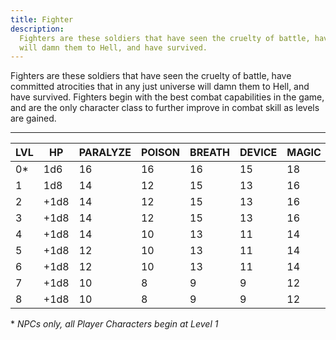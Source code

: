 ```yaml
---
title: Fighter
description:
  Fighters are these soldiers that have seen the cruelty of battle, have committed atrocities that in any just universe
  will damn them to Hell, and have survived.
---
```


Fighters are these soldiers that have seen the cruelty of battle, have committed atrocities that in any just universe
will damn them to Hell, and have survived. Fighters begin with the best combat capabilities in the game, and are the
only character class to further improve in combat skill as levels are gained.

---

| LVL | HP   | PARALYZE | POISON | BREATH | DEVICE | MAGIC |
| --- | ---- | -------- | ------ | ------ | ------ | ----- |
| 0\* | 1d6  | 16       | 16     | 16     | 15     | 18    |
| 1   | 1d8  | 14       | 12     | 15     | 13     | 16    |
| 2   | +1d8 | 14       | 12     | 15     | 13     | 16    |
| 3   | +1d8 | 14       | 12     | 15     | 13     | 16    |
| 4   | +1d8 | 14       | 10     | 13     | 11     | 14    |
| 5   | +1d8 | 12       | 10     | 13     | 11     | 14    |
| 6   | +1d8 | 12       | 10     | 13     | 11     | 14    |
| 7   | +1d8 | 10       | 8      | 9      | 9      | 12    |
| 8   | +1d8 | 10       | 8      | 9      | 9      | 12    |

\* _NPCs only, all Player Characters begin at Level 1_
